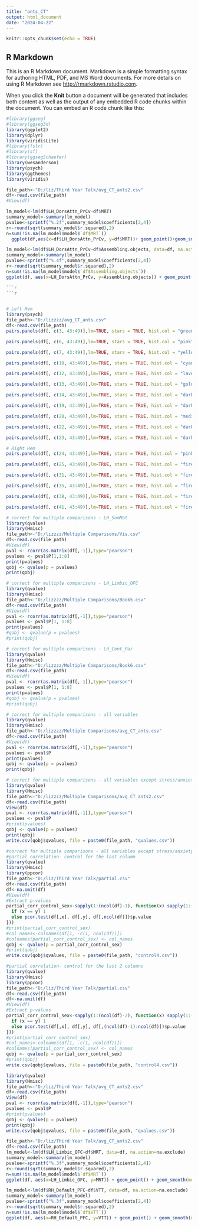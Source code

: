 ---
title: "ants_CT"
output: html_document
date: "2024-04-22"
---

```{r setup, include=FALSE}
knitr::opts_chunk$set(echo = TRUE)
```

## R Markdown

This is an R Markdown document. Markdown is a simple formatting syntax for authoring HTML, PDF, and MS Word documents. For more details on using R Markdown see <http://rmarkdown.rstudio.com>.

When you click the **Knit** button a document will be generated that includes both content as well as the output of any embedded R code chunks within the document. You can embed an R code chunk like this:

```{r, warning=FALSE}
#library(ggseg) 
#library(ggseg3d) 
library(ggplot2)
library(dplyr)
library(viridisLite)
#library(fslr)
#library(sf)
#library(ggsegSchaefer)
library(wesanderson)
library(psych)
library(ggthemes)
library(viridis)

file_path<-"D:/liz/Third Year Talk/avg_CT_ants2.csv"
df<-read.csv(file_path)
#View(df)

```


```{r, warning=FALSE}
lm_model<-lm(df$LH_DorsAttn_PrCv~df$MRT)
summary_model<-summary(lm_model)
pvalue<-sprintf("%.2f",summary_model$coefficients[2,4])
r<-round(sqrt(summary_model$r.squared),2)
n=sum(!is.na(lm_model$model$`df$MRT`))
  ggplot(df,aes(x=df$LH_DorsAttn_PrCv, y=df$MRT))+ geom_point()+geom_smooth(method="lm", se=TRUE)+labs(title="Cortical Thickness vs Road map", x="Cortical Thickness - Right inferiortemporal (mm) ", y="Road Map")+theme_bw()+theme(panel.grid = element_blank(), plot.title=element_text(hjust = 0.5, vjust=2))+geom_text(aes(label=paste("n =",n)), x=Inf, y=Inf, hjust=1.4, vjust=4.5, size=4) + geom_text(aes(label=paste("p =", pvalue)), x=Inf, y=Inf, hjust=1.1,vjust=3, size=4) + geom_text(aes(label=paste("r =", r)), x=Inf, y=Inf, hjust=1.2, vjust=1.5, size=4)+theme(aspect.ratio = 1)
```
```{r, warning=FALSE}
lm_model<-lm(df$LH_DorsAttn_PrCv~df$Assembling.objects, data=df, na.action=na.exclude)
summary_model<-summary(lm_model)
pvalue<-sprintf("%.4f",summary_model$coefficients[2,4])
r<-round(sqrt(summary_model$r.squared),2)
n=sum(!is.na(lm_model$model$`df$Assembling.objects`))
ggplot(df, aes(x=LH_DorsAttn_PrCv, y=Assembling.objects)) + geom_point() + geom_smooth(method="lm", se=TRUE) +labs(title="Left Visual", x="Cortical Thickness", y="Performance") + theme_minimal() + geom_text(aes(label=paste("n =",n)), x=Inf, y=Inf, hjust=1.4, vjust=4.5, size=4) + geom_text(aes(label=paste("p =", pvalue)), x=Inf, y=Inf, hjust=1.1,vjust=3, size=4) + geom_text(aes(label=paste("r =", r)), x=Inf, y=Inf, hjust=1.2, vjust=1.5, size=4)+theme(axis.title = element_text(size = 17))+theme(plot.title = element_text(size=20))+theme(plot.title = element_text(hjust=0.5))+scale_color_manual(values = wes_palette("GrandBudapest1"))
```
```{r}
```{r}
```{r}

```

```

```


```{r, warning=FALSE}
# Left Hem
library(psych)
file_path<-"D:/lizzzz/avg_CT_ants.csv"
df<-read.csv(file_path)
pairs.panels(df[, c(3, 43:49)],lm=TRUE, stars = TRUE, hist.col = "green", col="purple")
```


```{r, warning=FALSE}
pairs.panels(df[, c(6, 43:49)],lm=TRUE, stars = TRUE, hist.col = "pink", col="red")
```


```{r, warning=FALSE}
pairs.panels(df[, c(7, 43:49)],lm=TRUE, stars = TRUE, hist.col = "yellow", col="orange")
```


```{r, warning=FALSE}
pairs.panels(df[, c(10, 43:49)],lm=TRUE, stars = TRUE, hist.col = "cyan", col="skyblue")
```


```{r, warning=FALSE}
pairs.panels(df[, c(12, 43:49)],lm=TRUE, stars = TRUE, hist.col = "lavender", col="darkgreen")
```


```{r, warning=FALSE}
pairs.panels(df[, c(13, 43:49)],lm=TRUE, stars = TRUE, hist.col = "gold", col="coral")
```


```{r, warning=FALSE}
pairs.panels(df[, c(14, 43:49)],lm=TRUE, stars = TRUE, hist.col = "darkseagreen", col="peachpuff")
```


```{r, warning=FALSE}
pairs.panels(df[, c(19, 43:49)],lm=TRUE, stars = TRUE, hist.col = "darkseagreen", col="lightsalmon")
```


```{r, warning=FALSE}
pairs.panels(df[, c(20, 43:49)],lm=TRUE, stars = TRUE, hist.col = "mediumorchid", col="mediumpurple")
```


```{r, warning=FALSE}
pairs.panels(df[, c(22, 43:49)],lm=TRUE, stars = TRUE, hist.col = "darkcyan", col="yellowgreen")
```


```{r, warning=FALSE}
pairs.panels(df[, c(23, 43:49)],lm=TRUE, stars = TRUE, hist.col = "darkcyan", col="yellowgreen")
```


```{r, warning=FALSE}
# Right Hem
pairs.panels(df[, c(24, 43:49)],lm=TRUE, stars = TRUE, hist.col = "pink", col="blueviolet")
```


```{r, warning=FALSE}
pairs.panels(df[, c(25, 43:49)],lm=TRUE, stars = TRUE, hist.col = "firebrick", col="salmon")
```


```{r, warning=FALSE}
pairs.panels(df[, c(31, 43:49)],lm=TRUE, stars = TRUE, hist.col = "firebrick", col="salmon")
```


```{r, warning=FALSE}
pairs.panels(df[, c(35, 43:49)],lm=TRUE, stars = TRUE, hist.col = "firebrick", col="salmon")
```


```{r, warning=FALSE}
pairs.panels(df[, c(38, 43:49)],lm=TRUE, stars = TRUE, hist.col = "firebrick", col="salmon")
```


```{r, warning=FALSE}
pairs.panels(df[, c(41, 43:49)],lm=TRUE, stars = TRUE, hist.col = "firebrick", col="salmon")
```


```{r, warning=FALSE}
# correct for multiple comparisons - LH_SomMot
library(qvalue)
library(Hmisc)
file_path<-"D:/lizzzz/Multiple Comparisons/Vis.csv"
df<-read.csv(file_path)
#View(df)
pval <- rcorr(as.matrix(df[,-1]),type="pearson")
pvalues <- pval$P[1,1:8]
print(pvalues)
qobj <- qvalue(p = pvalues)
print(qobj)

```


```{r, warning=FALSE}
# correct for multiple comparisons - LH_Limbic_OFC
library(qvalue)
library(Hmisc)
file_path<-"D:/lizzzz/Multiple Comparisons/Book5.csv"
df<-read.csv(file_path)
#View(df)
pval <- rcorr(as.matrix(df[,-1]),type="pearson")
pvalues <- pval$P[1, 1:8]
print(pvalues)
#qobj <- qvalue(p = pvalues)
#print(qobj)

```


```{r, warning=FALSE}
# correct for multiple comparisons - LH_Cont_Par
library(qvalue)
library(Hmisc)
file_path<-"D:/lizzzz/Multiple Comparisons/Book6.csv"
df<-read.csv(file_path)
#View(df)
pval <- rcorr(as.matrix(df[,-1]),type="pearson")
pvalues <- pval$P[1, 1:8]
print(pvalues)
#qobj <- qvalue(p = pvalues)
#print(qobj)

```


```{r, warning=FALSE}
# correct for multiple comparisons - all variables
library(qvalue)
library(Hmisc)
file_path<-"D:/lizzzz/Multiple Comparisons/avg_CT_ants.csv"
df<-read.csv(file_path)
#View(df)
pval <- rcorr(as.matrix(df[,-1]),type="pearson")
pvalues <- pval$P
print(pvalues)
qobj <- qvalue(p = pvalues)
print(qobj)


```


```{r, warning=FALSE}
# correct for multiple comparisons - all variables except stress/anxiety
library(qvalue)
library(Hmisc)
file_path<-"D:/lizzzz/Multiple Comparisons/avg_CT_ants2.csv"
df<-read.csv(file_path)
View(df)
pval <- rcorr(as.matrix(df[,-1]),type="pearson")
pvalues <- pval$P
#print(pvalues)
qobj <- qvalue(p = pvalues)
print(qobj)
write.csv(qobj$qvalues, file = paste0(file_path, "qvalues.csv"))

```


```{r, warning=FALSE}
#correct for multiple comparisons - all variables except stress/anxiety
#partial correlation- control for the last column
library(qvalue)
library(Hmisc)
library(ppcor)
file_path<-"D:/liz/Third Year Talk/partial.csv"
df<-read.csv(file_path)
df<-na.omit(df)
#View(df)
#Extract p-values
partial_corr_control_sex<-sapply(1:(ncol(df)-1), function(x) sapply(1:(ncol(df)-1), function(y) {
  if (x == y) 1
  else pcor.test(df[,x], df[,y], df[,ncol(df)])$p.value
}))
#print(partial_corr_control_sex)
#col_names<-colnames(df[1, -c(1, ncol(df))])
#colnames(partial_corr_control_sex) <- col_names
qobj <- qvalue(p = partial_corr_control_sex)
#print(qobj)
write.csv(qobj$qvalues, file = paste0(file_path, "control4.csv"))
```

```{r, warning=FALSE}
#partial correlation- control for the last 2 columns
library(qvalue)
library(Hmisc)
library(ppcor)
file_path<-"D:/liz/Third Year Talk/partial.csv"
df<-read.csv(file_path)
df<-na.omit(df)
#View(df)
#Extract p-values
partial_corr_control_sex<-sapply(1:(ncol(df)-2), function(x) sapply(1:(ncol(df)-2), function(y) {
  if (x == y) 1
  else pcor.test(df[,x], df[,y], df[,(ncol(df)-1):ncol(df)])$p.value
}))
#print(partial_corr_control_sex)
#col_names<-colnames(df[1, -c(1, ncol(df))])
#colnames(partial_corr_control_sex) <- col_names
qobj <- qvalue(p = partial_corr_control_sex)
#print(qobj)
write.csv(qobj$qvalues, file = paste0(file_path, "control4.csv"))
```

```{r, warning=FALSE}
library(qvalue)
library(Hmisc)
file_path<-"D:/liz/Third Year Talk/avg_CT_ants2.csv"
df<-read.csv(file_path)
View(df)
pval <- rcorr(as.matrix(df[,-1]),type="pearson")
pvalues <- pval$P
#print(pvalues)
qobj <- qvalue(p = pvalues)
print(qobj)
write.csv(qobj$qvalues, file = paste0(file_path, "qvalues.csv"))
```


```{r, warning=FALSE}
file_path<-"D:/liz/Third Year Talk/avg_CT_ants2.csv"
df<-read.csv(file_path)
lm_model<-lm(df$LH_Limbic_OFC~df$MRT, data=df, na.action=na.exclude)
summary_model<-summary(lm_model)
pvalue<-sprintf("%.3f",summary_model$coefficients[2,4])
r<-round(sqrt(summary_model$r.squared),2)
n=sum(!is.na(lm_model$model$`df$MRT`))
ggplot(df, aes(x=LH_Limbic_OFC, y=MRT)) + geom_point() + geom_smooth(method="lm", se=TRUE) +labs(x="Cortical Thickness(mm)", y="Mental Rotation (accuracy)") + geom_text(aes(label=paste("n =",n)), x=Inf, y=Inf, hjust=1.4, vjust=4.5, size=4) + geom_text(aes(label=paste("r =", r)), x=Inf, y=Inf, hjust=1.2, vjust=1.5, size=4)+geom_text(aes(label=paste("p =", pvalue)), x=Inf, y=Inf, hjust=1.1, vjust=3, size=4)+theme(plot.title = element_text(size=20))+ theme(axis.title = element_text(size = 17)) + theme_classic()+theme(aspect.ratio = 1)
```


```{r, warning=FALSE}
lm_model<-lm(df$RH_Default_PFC~df$VTT, data=df, na.action=na.exclude)
summary_model<-summary(lm_model)
pvalue<-sprintf("%.3f",summary_model$coefficients[2,4])
r<-round(sqrt(summary_model$r.squared),2)
n=sum(!is.na(lm_model$model$`df$VTT`))
ggplot(df, aes(x=RH_Default_PFC, y=VTT)) + geom_point() + geom_smooth(method="lm", se=TRUE) +labs(title="RH_Default_PFC", x="Cortical Thickness(mm)", y="Viewpoint Transformation (error)") + theme_minimal() + geom_text(aes(label=paste("n =",n)), x=Inf, y=Inf, hjust=1.4, vjust=4.2, size=4) + geom_text(aes(label=paste("p =", pvalue)), x=Inf, y=Inf, hjust=1.1,vjust=2.5, size=4) + geom_text(aes(label=paste("r =", r)), x=Inf, y=Inf, hjust=1.15, vjust=.9, size=4)+theme(axis.title = element_text(size = 15))+theme(plot.title = element_text(size=20))+theme(plot.title = element_text(hjust=0.5))+theme(aspect.ratio = 1)
```


```{r, warning=FALSE}
```


```{r, warning=FALSE}
```


```{r, warning=FALSE}
```


```{r, warning=FALSE}
```


```{r, warning=FALSE}
```


```{r, warning=FALSE}
```


```{r, warning=FALSE}
```


```{r, warning=FALSE}
```


```{r, warning=FALSE}
```


```{r, warning=FALSE}
```


```{r, warning=FALSE}
```


```{r, warning=FALSE}
```


```{r, warning=FALSE}
```


```{r, warning=FALSE}
```


```{r, warning=FALSE}
```


```{r, warning=FALSE}
```


```{r, warning=FALSE}
```


```{r, warning=FALSE}
```


```{r, warning=FALSE}
```


```{r, warning=FALSE}
```


```{r, warning=FALSE}
```



